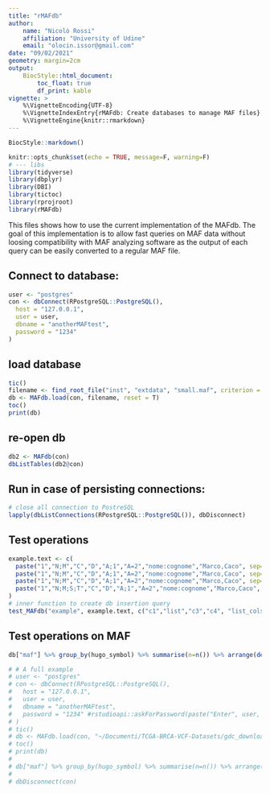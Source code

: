 ```yaml
---
title: "rMAFdb"
author: 
    name: "Nicolò Rossi"
    affiliation: "University of Udine"
    email: "olocin.issor@gmail.com"
date: "09/02/2021"
geometry: margin=2cm
output:
    BiocStyle::html_document:
        toc_float: true
        df_print: kable
vignette: >
    %\VignetteEncoding{UTF-8}
    %\VignetteIndexEntry{rMAFdb: Create databases to manage MAF files}
    %\VignetteEngine{knitr::rmarkdown}
---
```


```r
BiocStyle::markdown()
```

```r
knitr::opts_chunk$set(echo = TRUE, message=F, warning=F)
# --- libs
library(tidyverse)
library(dbplyr)
library(DBI)
library(tictoc)
library(rprojroot)
library(rMAFdb)
```

This files shows how to use the current implementation of the MAFdb. The goal
of this implementation is to allow fast queries on MAF data without 
loosing compatibility with MAF analyzing software as the output of each query
can be easily converted to a regular MAF file.

## Connect to database:

```r
user <- "postgres"
con <- dbConnect(RPostgreSQL::PostgreSQL(), 
  host = "127.0.0.1",
  user = user,
  dbname = "anotherMAFtest",
  password = "1234"
)
```

## load database

```r
tic()
filename <- find_root_file("inst", "extdata", "small.maf", criterion = has_file("DESCRIPTION"))
db <- MAFdb.load(con, filename, reset = T)
toc()
print(db)
```

## re-open db

```r
db2 <- MAFdb(con)
dbListTables(db2@con)
```

## Run in case of persisting connections:

```r
# close all connection to PostreSQL
lapply(dbListConnections(RPostgreSQL::PostgreSQL()), dbDisconnect)
```

## Test operations

```r
example.text <- c(
  paste("1","N;M","C","D","A;1","A=2","nome:cognome","Marco,Caco", sep="\t"),
  paste("1","N;M","C","D","A;1","A=2","nome:cognome","Marco,Caco", sep="\t"),
  paste("1","N;M","C","D","A;1","A=2","nome:cognome","Marco,Caco", sep="\t"),
  paste("1","N;M;S;T","C","D","A;1","A=2","nome:cognome","Marco,Caco", sep="\t")
)
# inner function to create db insertion query
test_MAFdb("example", example.text, c("c1","list","c3","c4", "list_cols", "kv_test", "keys", "values"), c(2,3,1,1,3,3,3,3), 0)
```

## Test operations on MAF

```r
db["maf"] %>% group_by(hugo_symbol) %>% summarise(n=n()) %>% arrange(desc(n)) %>% as.data.frame()
```


```r
# # A full example
# user <- "postgres"
# con <- dbConnect(RPostgreSQL::PostgreSQL(), 
#   host = "127.0.0.1",
#   user = user,
#   dbname = "anotherMAFtest",
#   password = "1234" #rstudioapi::askForPassword(paste("Enter", user, "password:"))
# )
# tic()
# db <- MAFdb.load(con, "~/Documenti/TCGA-BRCA-VCF-Datasets/gdc_download_20210128_084228.661394/053f01ed-3154-4aea-9e7f-932c435034b3/only_some.maf", reset = T, limit=10000)
# toc()
# print(db)
# 
# db["maf"] %>% group_by(hugo_symbol) %>% summarise(n=n()) %>% arrange(desc(n)) %>% as.data.frame()
# 
# dbDisconnect(con)
```



